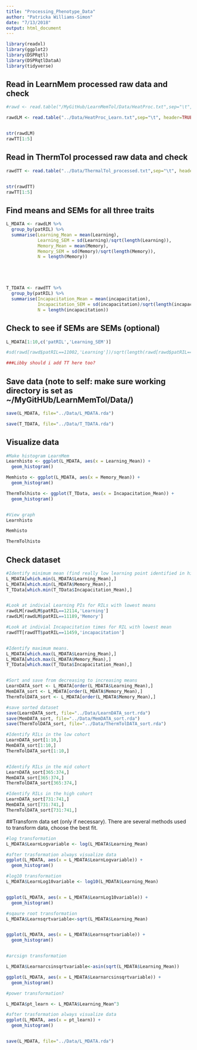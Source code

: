 ```yaml
---
title: "Processing_Phenotype_Data"
author: "Patricka Williams-Simon"
date: "7/13/2018"
output: html_document
---
```


```r
library(readxl)
library(ggplot2)
library(DSPRqtl)
library(DSPRqtlDataA)
library(tidyverse)
```

## Read in LearnMem processed raw data and check 

```r
#rawd <- read.table("/MyGitHub/LearnMemTol/Data/HeatProc.txt",sep="\t", #header=TRUE, stringsAsFactors = FALSE)

rawdLM <- read.table("../Data/HeatProc_Learn.txt",sep="\t", header=TRUE, stringsAsFactors = FALSE)


str(rawdLM)
rawTT[1:5]

```

## Read in ThermTol processed raw data and check
```r
rawdTT <- read.table("../Data/ThermalTol_processed.txt",sep="\t", header=TRUE, stringsAsFactors = FALSE)


str(rawdTT)
rawTT[1:5]


```

## Find means and SEMs for all three traits

```r
L_MDATA <- rawdLM %>% 
  group_by(patRIL) %>% 
  summarise(Learning_Mean = mean(Learning),
            Learning_SEM = sd(Learning)/sqrt(length(Learning)),
            Memory_Mean = mean(Memory),
            Memory_SEM = sd(Memory)/sqrt(length(Memory)),
            N = length(Memory))





T_TDATA <- rawdTT %>% 
  group_by(patRIL) %>% 
  summarise(Incapacitation_Mean = mean(incapacitation),
            Incapacitation_SEM = sd(incapacitation)/sqrt(length(incapacitation)),
            N = length(incapacitation))
```

## Check to see if SEMs are SEMs (optional)

```r
L_MDATA[1:10,c('patRIL','Learning_SEM')]

#sd(rawd[rawd$patRIL==11002,'Learning'])/sqrt(length(rawd[rawd$patRIL==11002,'Learning']))

###Libby should i add TT here too?

```

## Save data (note to self: make sure working directory is set as ~/MyGitHUb/LearnMemTol/Data/)

```r
save(L_MDATA, file="../Data/L_MDATA.rda")

save(T_TDATA, file="../Data/T_TDATA.rda")

```

## Visualize data

```r

#Make histogram LearnMem
Learnhisto <- ggplot(L_MDATA, aes(x = Learning_Mean)) +
  geom_histogram()

Memhisto <- ggplot(L_MDATA, aes(x = Memory_Mean)) +
  geom_histogram()

ThermTolhisto <- ggplot(T_TData, aes(x = Incapacitation_Mean)) +
  geom_histogram()


#View graph
Learnhisto

Memhisto

ThermTolhisto

```

## Check dataset

```r
#Identify minimum mean (find really low learning point identified in histograms)
L_MDATA[which.min(L_MDATA$Learning_Mean),]
L_MDATA[which.min(L_MDATA$Memory_Mean),]
T_TData[which.min(T_TData$Incapacitation_Mean),]


#Look at indivial Learning PIs for RILs with lowest means
rawdLM[rawdLM$patRIL==12114,'Learning']
rawdLM[rawdLM$patRIL==11189,'Memory']

#Look at indivial Incapacitation times for RIL with lowest mean
rawdTT[rawdTT$patRIL==11459,'incapacitation']


#Identify maximum means.
L_MDATA[which.max(L_MDATA$Learning_Mean),]
L_MDATA[which.max(L_MDATA$Memory_Mean),]
T_TData[which.max(T_TData$Incapacitation_Mean),]


#Sort and save from decreasing to increasing means 
LearnDATA_sort <- L_MDATA[order(L_MDATA$Learning_Mean),]
MemDATA_sort <- L_MDATA[order(L_MDATA$Memory_Mean),]
ThermTolDATA_sort <- L_MDATA[order(L_MDATA$Memory_Mean),]

#save sorted dataset
save(LearnDATA_sort, file="../Data/LearnDATA_sort.rda")
save(MemDATA_sort, file="../Data/MemDATA_sort.rda")
save(ThermTolDATA_sort, file="../Data/ThermTolDATA_sort.rda")

#Identify RILs in the low cohort
LearnDATA_sort[1:10,]
MemDATA_sort[1:10,]
ThermTolDATA_sort[1:10,]


#Identify RILs in the mid cohort
LearnDATA_sort[365:374,]
MemDATA_sort[365:374,]
ThermTolDATA_sort[365:374,]

#Identify RILs in the high cohort
LearnDATA_sort[731:741,]
MemDATA_sort[731:741,]
ThermTolDATA_sort[731:741,]

```

##Transform data set (only if necessary). There are several methods used to transform data, choose the best fit.

```r

#log transformation
L_MDATA$LearnLogvariable <- log(L_MDATA$Learning_Mean)

#after trasformation always visualize data
ggplot(L_MDATA, aes(x = L_MDATA$LearnLogvariable)) +
  geom_histogram()

#log10 transformation
L_MDATA$LearnLog10variable <- log10(L_MDATA$Learning_Mean)


ggplot(L_MDATA, aes(x = L_MDATA$LearnLog10variable)) +
  geom_histogram()

#sqaure root transformation
L_MDATA$Learnsqrtvariable<-sqrt(L_MDATA$Learning_Mean)


ggplot(L_MDATA, aes(x = L_MDATA$Learnsqrtvariable)) +
  geom_histogram()


#arcsign transformation

L_MDATA$Learnarcsinsqrtvariable<-asin(sqrt(L_MDATA$Learning_Mean))

ggplot(L_MDATA, aes(x = L_MDATA$Learnarcsinsqrtvariable)) +
  geom_histogram()

#power transformation?

L_MDATA$pt_learn <- L_MDATA$Learning_Mean^3

#after trasformation always visualize data
ggplot(L_MDATA, aes(x = pt_learn)) +
  geom_histogram()


save(L_MDATA, file="../Data/L_MDATA.rda")
```

